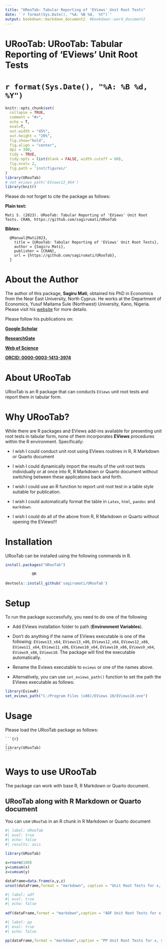 ```yaml
---
title: "URooTab: Tabular Reporting of 'EViews' Unit Root Tests"
date: '`r format(Sys.Date(), "%A: %B %d,  %Y")`'
output: bookdown::markdown_document2  #bookdown::word_document2
---
```



# URooTab: URooTab: Tabular Reporting of 'EViews' Unit Root Tests {-}

# `r format(Sys.Date(), "%A: %B %d,  %Y")` {-}

```r
knitr::opts_chunk$set(
  collapse = TRUE,
  comment = "#>", 
  echo = T,
  eval=T,
  out.width = "45%",
  out.height = "20%",
  fig.show="hold",
  fig.align = "center",
  dpi = 300,
  tidy = TRUE,
  tidy.opts = list(blank = FALSE, width.cutoff = 60),
  fig.ncol= 2,
  fig.path = 'inst/figures/'
)
library(URooTab)
# set_eviews_path('EViews12_X64')
library(knitr)
```

 <!-- <img src="inst/figures/URooTab.png" align="right" width="120" /> -->

<!-- badges: start -->
<!-- [![CRAN_Status_Badge](https://www.r-pkg.org/badges/version/URooTab)](https://cran.r-project.org/package=URooTab) -->
<!-- [![CRAN_Status_Badge](https://cranlogs.r-pkg.org/badges/grand-total/URooTab?color=49C31B)](https://cranlogs.r-pkg.org/badges/grand-total/URooTab?color=49C31B) -->
<!-- [![](https://cranlogs.r-pkg.org/badges/URooTab?color=49C31B)](https://cranlogs.r-pkg.org/badges/URooTab?color=49C31B) -->
<!-- [![R-CMD-check](https://github.com/sagirumati/URooTab/actions/workflows/check-standard.yaml/badge.svg)](https://github.com/sagirumati/URooTab/actions/workflows/check-standard.yaml) -->
<!-- badges: end -->


Please do not forget to cite the package as follows:

**Plain text:**


````
Mati S. (2023). URooTab: Tabular Reporting of 'EViews' Unit Root Tests. CRAN, https://github.com/sagirumati/URooTab
````

**Bibtex:**

````
  @Manual{Mati2023,
    title = {URooTab: Tabular Reporting of 'EViews' Unit Root Tests},
    author = {Sagiru Mati},
    publisher = {CRAN},
    url = {https://github.com/sagirumati/URooTab},
  }
````  
  
# About the Author

The author of this package, **Sagiru Mati**, obtained his PhD in
Economics from the Near East University, North Cyprus. He works at the
Department of Economics, Yusuf Maitama Sule (Northwest) University,
Kano, Nigeria. Please visit his [website](https://smati.com.ng) for more
details.

Please follow his publications on:

[**Google Scholar**](https://scholar.google.com/citations?user=odEp1eIAAAAJ&hl=en&oi=ao)

[**ResearchGate**](https://www.researchgate.net/profile/Sagiru-Mati-2)

[**Web of Science**](https://www.webofscience.com/wos/author/record/P-3408-2017)

[**ORCID: 0000-0003-1413-3974**](https://orcid.org/0000-0003-1413-3974)






# About URooTab

URooTab is an R package that can conducts `EViews` unit root tests and report them in tabular form.

# Why URooTab?

While there are R packages and EViews add-ins available for presenting unit root tests in tabular form, none of them incorporates **EViews** procedures within the R environment. Specifically:

* I wish I could conduct unit root using EViews routines in R, R Markdown or Quarto document

* I wish I could dynamically import the results of the unit root tests individually or at once into R, R Markdown or Quarto document without switching between these applications back and forth.

* I wish I could use an  R function to report unit root test in a table style suitable for publication.

* I wish I could automatically format the table in `Latex`, `html`, `pandoc` and `markdown`.

* I wish I could do all of the above from R, R Markdown or Quarto without opening the EViews!!!

# Installation

URooTab can be installed using the following commands in R.

```r
install.packages("URooTab") 

            OR
            
devtools::install_github('sagirumati/URooTab')
```

# Setup

To run the package successfully, you need to do one of the following

* Add EViews installation folder to path (**Environment Variables**).

* Don't do anything if the name of EViews executable is one of the following: `EViews13_x64`,  `EViews13_x86`, `EViews12_x64`, `EViews12_x86`, `EViews11_x64`,  `EViews11_x86`, `EViews10_x64`,  `EViews10_x86`, `EViews9_x64`, `EViews9_x86`, `EViews10`. The package will find the executable automatically.

* Rename the Eviews executable to `eviews` or one of the names above.

* Alternatively, you can use `set_eviews_path()` function to set the path the EViews executable as follows:

```r

library(EviewR)
set_eviews_path("C:/Program Files (x86)/EViews 10/EViews10.exe")

```



# Usage

Please load the URooTab package as follows:

    ```{r}                                                                .
    library(URooTab)
    ```

# Ways to use URooTab

The package can work with base R, R Markdown or Quarto document.

## URooTab along with R Markdown or Quarto document

You can use `URooTab` in an R chunk in R Markdown or Quarto document


```r
#| label: URooTab
#| eval: true
#| echo: false
#| results: asis
    
library(URooTab)

x=rnorm(100)
y=cumsum(x)
z=cumsum(y)

dataFrame=data.frame(x,y,z)
uroot(dataFrame,format = "markdown", caption = "Unit Root Tests for x, y and Z")
```



```r
#| label: adf
#| eval: true
#| echo: false
    
adf(dataFrame,format = "markdown",caption = "ADF Unit Root Tests for x, y and Z")
```


```r
#| label: pp
#| eval: true
#| echo: false
    
pp(dataFrame,format = "markdown",caption = "PP Unit Root Tests for x, y and Z")
```
